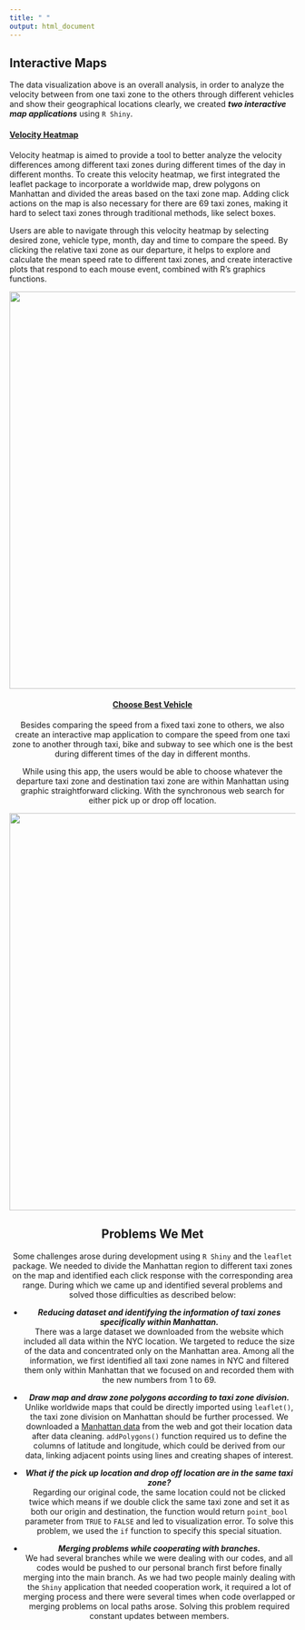```yaml
---
title: " "
output: html_document
---
```


## __Interactive Maps__
The data visualization above is an overall analysis, in order to analyze the velocity between from one taxi zone to the others through different vehicles and show their geographical locations clearly, we created ___two interactive map applications___ using `R Shiny`.   
  
#### [**Velocity Heatmap**](http://34.138.2.255:3838/heatmap/)    
Velocity heatmap is aimed to provide a tool to better analyze the velocity differences among different taxi zones during different times of the day in different months. To create this velocity heatmap, we first integrated the leaflet package to incorporate a worldwide map, drew polygons on Manhattan and divided the areas based on the taxi zone map. Adding click actions on the map is also necessary for there are 69 taxi zones, making it hard to select taxi zones through traditional methods, like select boxes.  
  
Users are able to navigate through this velocity heatmap by selecting desired zone, vehicle type, month, day and time to compare the speed. By clicking the relative taxi zone as our departure, it helps to explore and calculate the mean speed rate to different taxi zones, and create interactive plots that respond to each mouse event, combined with R’s graphics functions.  
  
<center>

![](picture/velocity_map.png){width=700px}

<center/>
  
#### [**Choose Best Vehicle**](http://34.138.2.255:3838/bestvehicle/)  
Besides comparing the speed from a fixed taxi zone to others, we also create an interactive map application to compare the speed from one taxi zone to another through taxi, bike and subway to see which one is the best during different times of the day in different months.  
  
While using this app, the users would be able to choose whatever the departure taxi zone and destination taxi zone are within Manhattan using graphic straightforward clicking. With the synchronous web search for either pick up or drop off location.

<center>

![](picture/choose_best_vehicle.png){width=700px}

<center/>

## __Problems We Met__

Some challenges arose during development using `R Shiny` and the `leaflet` package. We needed to divide the Manhattan region to different taxi zones on the map and identified each click response with the corresponding area range. During which we came up and identified several problems and solved those difficulties as described below:

- ___Reducing dataset and identifying the information of taxi zones specifically within Manhattan.___   
There was a large dataset we downloaded from the website which included all data within the NYC location. We targeted to reduce the size of the data and concentrated only on the Manhattan area. Among all the information, we first identified all taxi zone names in NYC and filtered them only within Manhattan that we focused on and recorded them with the new numbers from 1 to 69.   

- ___Draw map and draw zone polygons according to taxi zone division.___     
Unlike worldwide maps that could be directly imported using `leaflet()`, the taxi zone division on Manhattan should be further processed. We downloaded a [Manhattan data](https://www1.nyc.gov/site/tlc/about/tlc-trip-record-data.page) from the web and got their location data after data cleaning. `addPolygons()` function required us to define the columns of latitude and longitude, which could be derived from our data, linking adjacent points using lines and creating shapes of interest.  

- ___What if the pick up location and drop off location are in the same taxi zone?___    
Regarding our original code, the same location could not be clicked twice which means if we double click the same taxi zone and set it as both our origin and destination, the function would return `point_bool` parameter from `TRUE` to `FALSE` and led to visualization error. To solve this problem, we used the `if` function to specify this special situation.  

- ___Merging problems while cooperating with branches.___  
We had several branches while we were dealing with our codes, and all codes would be pushed to our personal branch first before finally merging into the main branch. As we had two people mainly dealing with the `Shiny` application that needed cooperation work, it required a lot of merging process and there were several times when code overlapped or merging problems on local paths arose. Solving this problem required constant updates between members.
<!-- - Click function?(km)   -->
<!-- - Host interactive R shiny application on Github over the web. (km)   -->
